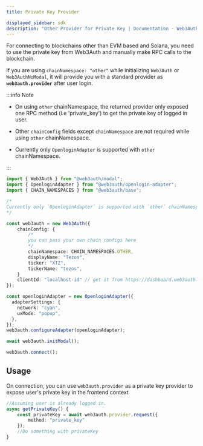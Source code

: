 ```yaml
---
title: Private Key Provider

displayed_sidebar: sdk
description: "Other Provider for Private Key | Documentation - Web3Auth"
---
```


For connecting to blockchains other than EVM based and Solana, you need to use the private key from Web3Auth and manually make RPC calls to the
blockchain.

If you are using `chainNamespace: "other"` while initializing `Web3Auth` or `Web3AuthNoModal`, it will provide you with a standard provider as
**`web3auth.provider`** after user login.

:::info Note

- On using `other` chainNamespace, the returned provider only exposed one RPC method (i.e 'private_key') to get the private key of logged in user.

- Other `chainConfig` fields except `chainNamespace` are not required while using `other` chainNamespace.

- Currently only `OpenloginAdapter` is supported with `other` chainNamespace.

:::

```ts
import { Web3Auth } from "@web3auth/modal";
import { OpenloginAdapter } from "@web3auth/openlogin-adapter";
import { CHAIN_NAMESPACES } from "@web3auth/base";

/*
Currently only `OpenloginAdapter` is supported with `other` chainNamespace.
*/

const web3auth = new Web3Auth({
    chainConfig: {
        /*
        you can pass your own chain configs here
        */
        chainNamespace: CHAIN_NAMESPACES.OTHER,
        displayName: "Tezos",
        ticker: "XTZ",
        tickerName: "tezos",
    }
    clientId: "localhost-id" // get it from https://dashboard.web3auth.io
});

const openloginAdapter = new OpenloginAdapter({
  adapterSettings: {
    network: "cyan",
    uxMode: "popup",
  },
});
web3auth.configureAdapter(openloginAdapter);

await web3auth.initModal();

web3auth.connect();
```

## Usage

On connection, you can use `web3auth.provider` as a private key provider to expose user's private key in the frontend context

```ts
//Assuming user is already logged in.
async getPrivateKey() {
    const privateKey = await web3auth.provider.request({
        method: "private_key"
    });
    //Do something with privateKey
}
```
